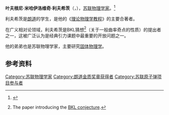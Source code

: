 '''叶夫根尼·米哈伊洛维奇·利夫希茨'''（{{lang-ru|'''Евге́ний Миха́йлович Ли́фшиц'''}}，{{bd|1915年|2月21日|1985年|10月29日|}}），[[苏联|苏联]][[物理学家|物理学家]]。<ref>{{MacTutor Biography|id=Lifshitz}}</ref>

利夫希茨是[[朗道|朗道]]的学生，是他的《[[理论物理学教程|理论物理学教程]]》的主要合著者。

在广义相对论领域，利夫希茨是BKL猜想<ref>{{cite journal|url=http://www.tandfonline.com/doi/abs/10.1080/00018737000101171|pages=525–573|title=Oscillatory approach to a singular point in the relativistic cosmology|journal=Advances in Physics|volume=19|issue=80|author=V.A. Belinskii, I.M. Khalatnikov, E.M. Lifshitz|doi=10.1080/00018737000101171|access-date=2018-04-02|archive-date=2022-02-28|archive-url=https://web.archive.org/web/20220228014155/http://www.tandfonline.com/doi/abs/10.1080/00018737000101171|dead-url=no}} The paper introducing the [[BKL_conjecture|BKL conjecture]].</ref>（关于一般曲率奇点的性质）的提出者之一，这被广泛认为是经典引力课题中最重要的开放问题之一。

他的弟弟{{le|伊利亚·利夫希茨|Ilya Lifshitz}}也是苏联物理学家，主要研究[[固体物理学|固体物理学]]。

==参考资料==
{{Reflist}}

{{朗道金质奖章获得者}}

{{Authority control}}
{{DEFAULTSORT:Лифшиц, Евгений Михайлович}}
[[Category:苏联物理学家|Category:苏联物理学家]]
[[Category:朗道金质奖章获得者|Category:朗道金质奖章获得者]]
[[Category:苏联原子弹项目参与者|Category:苏联原子弹项目参与者]]